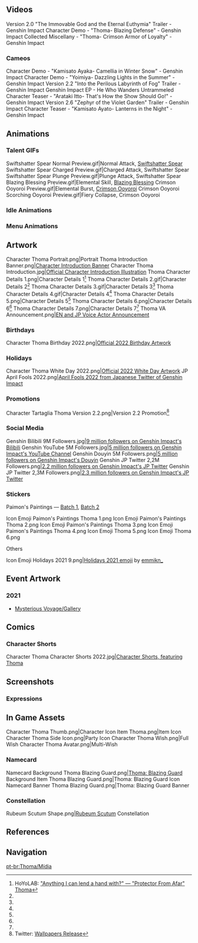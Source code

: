 <!-- Only media posted by HoYoverse. This includes artwork (made in-house or commissioned) and promotional videos. The exception is GIFs of the character using their talents. Make sure to cite the source. -->
{{CharacterTabs}}
==Videos==
<!--chronological order-->
<gallery hideaddbutton="true" captionalign="center">
Version 2.0 "The Immovable God and the Eternal Euthymia" Trailer - Genshin Impact
Character Demo - "Thoma- Blazing Defense" - Genshin Impact
Collected Miscellany - "Thoma- Crimson Armor of Loyalty" - Genshin Impact
</gallery>

===Cameos===
<gallery hideaddbutton="true" captionalign="center">
Character Demo - "Kamisato Ayaka- Camellia in Winter Snow" - Genshin Impact
Character Demo - "Yoimiya- Dazzling Lights in the Summer" - Genshin Impact
Version 2.2 "Into the Perilous Labyrinth of Fog" Trailer - Genshin Impact
Genshin Impact EP - He Who Wanders Untrammeled
Character Teaser - "Arataki Itto- That's How the Show Should Go!" - Genshin Impact
Version 2.6 "Zephyr of the Violet Garden" Trailer - Genshin Impact
Character Teaser - "Kamisato Ayato- Lanterns in the Night" - Genshin Impact
</gallery>

==Animations==
===Talent GIFs===
<gallery hideaddbutton="true" captionalign="center">
Swiftshatter Spear Normal Preview.gif|Normal Attack, [[Swiftshatter Spear]]
Swiftshatter Spear Charged Preview.gif|Charged Attack, Swiftshatter Spear
Swiftshatter Spear Plunge Preview.gif|Plunge Attack, Swiftshatter Spear
Blazing Blessing Preview.gif|Elemental Skill, [[Blazing Blessing]]
Crimson Ooyoroi Preview.gif|Elemental Burst, [[Crimson Ooyoroi]]
Crimson Ooyoroi Scorching Ooyoroi Preview.gif|Fiery Collapse, Crimson Ooyoroi
</gallery>

===Idle Animations===
{{Preview
|size=180px
|file1    = Idle Thoma 1
|file2    = Idle Thoma 2
}}
===Menu Animations===
{{Preview
|size=180px
|file1    = Talent Menu Thoma
|file2    = Weapon Menu Thoma
}}

==Artwork==
<!-- Try to keep images in chronological order, based on release date. May reformat gallery once images flood, and then can make subheadings and group images. -->
<gallery hideaddbutton="true" captionalign="center">
Character Thoma Portrait.png|Portrait
Thoma Introduction Banner.png|[https://www.hoyolab.com/article/782370 Character Introduction Banner]
Character Thoma Introduction.jpg|[https://twitter.com/GenshinImpact/status/1432281952334192642 Official Character Introduction Illustration] <!--2021-08-30-->
Thoma Character Details 1.png|Character Details 1<ref name="charDetails">HoYoLAB: [https://www.hoyolab.com/article/1310776 "Anything I can lend a hand with?" &mdash; "Protector From Afar" Thoma]</ref>
Thoma Character Details 2.gif|Character Details 2<ref name="charDetails"/>
Thoma Character Details 3.gif|Character Details 3<ref name="charDetails"/>
Thoma Character Details 4.gif|Character Details 4<ref name="charDetails"/>
Thoma Character Details 5.png|Character Details 5<ref name="charDetails"/>
Thoma Character Details 6.png|Character Details 6<ref name="charDetails"/>
Thoma Character Details 7.png|Character Details 7<ref name="charDetails"/>
Thoma VA Announcement.png|[https://twitter.com/GenshinImpact/status/1453964821586612225 EN and JP Voice Actor Announcement]
</gallery>

===Birthdays===
<gallery hideaddbutton="true" captionalign="center">
Character Thoma Birthday 2022.png|[https://twitter.com/GenshinImpact/status/1480026545897062411 Official 2022 Birthday Artwork]
</gallery>

===Holidays===
<gallery hideaddbutton="true" captionalign="center">
Character Thoma White Day 2022.png|[https://twitter.com/GenshinImpact/status/1503219368431218688 Official 2022 White Day Artwork]
JP April Fools 2022.png|[https://twitter.com/Genshin_7/status/1509697053626044434 April Fools 2022 from Japanese Twitter of Genshin Impact]<!--2022-03-31-->
</gallery>

===Promotions===
<gallery hideaddbutton="true" captionalign="center">
Character Tartaglia Thoma Version 2.2.png|Version 2.2 Promotion<ref>Twitter: [https://twitter.com/Genshin_7/status/1457558498816901122 Wallpapers Release]</ref>
</gallery>

===Social Media===
<gallery hideaddbutton="true" captionalign="center">
Genshin Bilibili 9M Followers.jpg|[https://t.bilibili.com/613593205597864576 9 million followers on Genshin Impact's Bilibili]<!-- 2022-01-09 -->
Genshin YouTube 5M Followers.jpg|[https://twitter.com/GenshinImpact/status/1509153468388454403 5 million followers on Genshin Impact's YouTube Channel] <!-- 2022-03-30 -->
Genshin Douyin 5M Followers.png|[https://ys.mihoyo.com/main/news/detail/20773 5 million followers on Genshin Impact's Douyin] <!-- 2022-04-20 -->
Genshin JP Twitter 2,2M Followers.png|[https://twitter.com/Genshin_7/status/1540545321905709057 2.2 million followers on Genshin Impact's JP Twitter] <!-- 2022-06-24 -->
Genshin JP Twitter 2,3M Followers.png|[https://twitter.com/Genshin_7/status/1547158904395554816 2.3 million followers on Genshin Impact's JP Twitter] <!-- 2022-07-13 -->
</gallery>

===Stickers===
;Paimon's Paintings &mdash; [https://www.hoyolab.com/article/1381430 Batch 1], [https://www.hoyolab.com/article/1461201 Batch 2]
<gallery hideaddbutton="true" captionalign="center">
Icon Emoji Paimon's Paintings Thoma 1.png
Icon Emoji Paimon's Paintings Thoma 2.png
Icon Emoji Paimon's Paintings Thoma 3.png
Icon Emoji Paimon's Paintings Thoma 4.png
Icon Emoji Thoma 5.png
Icon Emoji Thoma 6.png
</gallery>

;Others
<gallery hideaddbutton="true" captionalign="center">
Icon Emoji Holidays 2021 9.png|[https://twitter.com/Paimon2theMoon/status/1474595131353407488 Holidays 2021 emoji] by [https://twitter.com/emmikn_ emmikn_]<!-- 2021-12-25 -->
</gallery>

==Event Artwork==
===2021===
*[[Mysterious Voyage/Gallery]]

==Comics==
===Character Shorts===
<gallery hideaddbutton="true" captionalign="center">
Character Thoma Character Shorts 2022.jpg|[https://twitter.com/GenshinImpact/status/1480026543929757699 Character Shorts, featuring Thoma] <!--2022-01-09-->
</gallery>

==Screenshots==
===Expressions===
{{Character Expression
|character   = Thoma
|expression1 = Default
|expression2 = Happy
|expression3 = Confident
}}

==In Game Assets==
<gallery hideaddbutton="true" captionalign="center">
Character Thoma Thumb.png|Character Icon
Item Thoma.png|Item Icon
Character Thoma Side Icon.png|Party Icon
Character Thoma Wish.png|Full Wish
Character Thoma Avatar.png|Multi-Wish
</gallery>

===Namecard===
<gallery hideaddbutton="true" captionalign="center">
Namecard Background Thoma Blazing Guard.png|[[Thoma: Blazing Guard]] Background
Item Thoma Blazing Guard.png|Thoma: Blazing Guard Icon
Namecard Banner Thoma Blazing Guard.png|Thoma: Blazing Guard Banner
</gallery>

===Constellation===
<gallery hideaddbutton="true" captionalign="center">
Rubeum Scutum Shape.png|[[Rubeum Scutum]] Constellation
</gallery>

==References==
{{Reflist}}

==Navigation==
{{Character Navbox|link type=media}}
[[pt-br:Thoma/Mídia]]